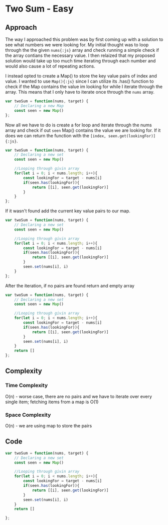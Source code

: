 # Two Sum - Easy




## Approach
The way I approached this problem was by first coming up with a solution to see what numbers we were looking for. My initial thought was to loop through the the given `nums{:js}` array and check running a simple check if the array contians the necessary value. I then relaized that my proposed solution would take up too much time iterating through each number and would also cause a lot of repeating actions.

I instead opted to create a Map() to store the key value pairs of index and value. I wanted to use `Map(){:js}` since I can utilize its .has() function to check if the Map contains the value im looking for while I iterate through the array. This means that I only have to iterate once through the `nums` array. 

```js {3} copy
var twoSum = function(nums, target) {  
    // Declaring a new Map
    const seen = new Map()
};
```

Now all we have to do is create a for loop and iterate through the nums array and check if out `seen` Map() contains the value we are looking for. If it does we can return the function with the `[index, seen.get(lookingFor)]{:js}`. 

```js {9} copy
var twoSum = function(nums, target) {  
    // Declaring a new set
    const seen = new Map()

    //Looping through givin array
    for(let i = 0; i < nums.length; i++){
        const lookingFor = target - nums[i]
        if(seen.has(lookingFor)){
            return [[i], seen.get(lookingFor)]
        }   
    }
};
```

If it wasn't found add the current key value pairs to our map.

```js {11} copy
var twoSum = function(nums, target) {  
    // Declaring a new set
    const seen = new Map()

    //Looping through givin array
    for(let i = 0; i < nums.length; i++){
        const lookingFor = target - nums[i]
        if(seen.has(lookingFor)){
            return [[i], seen.get(lookingFor)]
        }  
        seen.set(nums[i], i)  
    }
};
```

After the iteration, if no pairs are found return and empty array
```js {13} copy
var twoSum = function(nums, target) {  
    // Declaring a new set
    const seen = new Map()

    //Looping through givin array
    for(let i = 0; i < nums.length; i++){
        const lookingFor = target - nums[i]
        if(seen.has(lookingFor)){
            return [[i], seen.get(lookingFor)]
        }  
        seen.set(nums[i], i)  
    }
    return []
};
```

## Complexity

### Time Complexity
O(n) - worse case, there are no pairs and we have to iterate over every single item; fetching items from a map is O(1)

### Space Complexity
O(n) - we are using map to store the pairs

## Code

```js copy
var twoSum = function(nums, target) {  
    // Declaring a new set
    const seen = new Map()

    //Looping through givin array
    for(let i = 0; i < nums.length; i++){
        const lookingFor = target - nums[i]
        if(seen.has(lookingFor)){
            return [[i], seen.get(lookingFor)]
        }  
        seen.set(nums[i], i)  
    }
    return []

};
```
